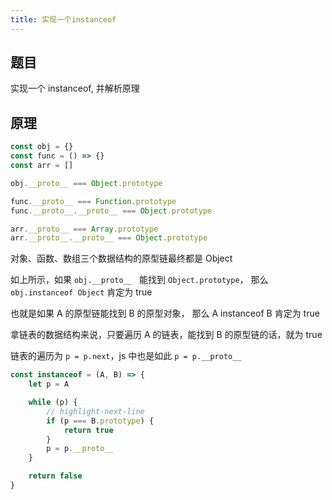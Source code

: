 ```yaml
---
title: 实现一个instanceof
---
```


## 题目

实现一个 instanceof, 并解析原理

## 原理

```ts
const obj = {}
const func = () => {}
const arr = []

obj.__proto__ === Object.prototype

func.__proto__ === Function.prototype
func.__proto__.__proto__ === Object.prototype

arr.__proto__ === Array.prototype
arr.__proto__.__proto__ === Object.prototype
```

对象、函数、数组三个数据结构的原型链最终都是 Object

如上所示，如果 `obj.__proto__ ` 能找到 `Object.prototype`， 那么 `obj.instanceof Object` 肯定为 true

也就是如果 A 的原型链能找到 B 的原型对象， 那么 A instanceof B 肯定为 true

拿链表的数据结构来说，只要遍历 A 的链表，能找到 B 的原型链的话，就为 true

链表的遍历为 `p = p.next`，js 中也是如此 `p = p.__proto__`

```ts
const instanceof = (A, B) => {
    let p = A

    while (p) {
        // highlight-next-line
        if (p === B.prototype) {
            return true
        }
        p = p.__proto__
    }

    return false
}
```
